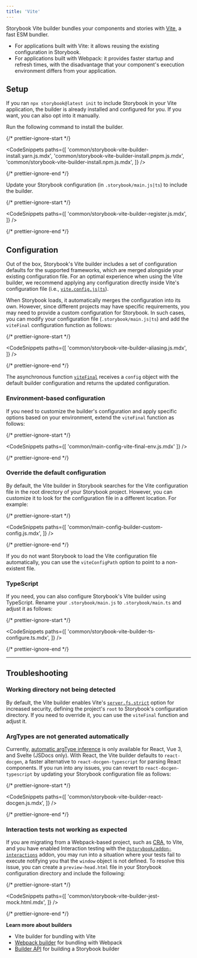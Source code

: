 ```yaml
---
title: 'Vite'
---
```


Storybook Vite builder bundles your components and stories with [Vite](https://vitejs.dev/), a fast ESM bundler.

- For applications built with Vite: it allows reusing the existing configuration in Storybook.
- For applications built with Webpack: it provides faster startup and refresh times, with the disadvantage that your component's execution environment differs from your application.

## Setup

If you ran `npx storybook@latest init` to include Storybook in your Vite application, the builder is already installed and configured for you. If you want, you can also opt into it manually.

Run the following command to install the builder.

{/* prettier-ignore-start */}

<CodeSnippets
  paths={[
    'common/storybook-vite-builder-install.yarn.js.mdx',
    'common/storybook-vite-builder-install.pnpm.js.mdx',
    'common/storybook-vite-builder-install.npm.js.mdx',
  ]}
/>

{/* prettier-ignore-end */}

Update your Storybook configuration (in `.storybook/main.js|ts`) to include the builder.

{/* prettier-ignore-start */}

<CodeSnippets
  paths={[
    'common/storybook-vite-builder-register.js.mdx',
  ]}
/>

{/* prettier-ignore-end */}

## Configuration

Out of the box, Storybook's Vite builder includes a set of configuration defaults for the supported frameworks, which are merged alongside your existing configuration file. For an optimal experience when using the Vite builder, we recommend applying any configuration directly inside Vite's configuration file (i.e., [`vite.config.js|ts`](https://vitejs.dev/config/)).

When Storybook loads, it automatically merges the configuration into its own. However, since different projects may have specific requirements, you may need to provide a custom configuration for Storybook. In such cases, you can modify your configuration file (`.storybook/main.js|ts`) and add the `viteFinal` configuration function as follows:

{/* prettier-ignore-start */}

<CodeSnippets
  paths={[
    'common/storybook-vite-builder-aliasing.js.mdx',
  ]}
/>

{/* prettier-ignore-end */}

The asynchronous function [`viteFinal`](../api/main-config-vite-final.md) receives a `config` object with the default builder configuration and returns the updated configuration.

### Environment-based configuration

If you need to customize the builder's configuration and apply specific options based on your environment, extend the `viteFinal` function as follows:

{/* prettier-ignore-start */}

<CodeSnippets
  paths={[
    'common/main-config-vite-final-env.js.mdx'
  ]}
/>

{/* prettier-ignore-end */}

### Override the default configuration

By default, the Vite builder in Storybook searches for the Vite configuration file in the root directory of your Storybook project. However, you can customize it to look for the configuration file in a different location. For example:

{/* prettier-ignore-start */}

<CodeSnippets
  paths={[
    'common/main-config-builder-custom-config.js.mdx',
  ]}
/>

{/* prettier-ignore-end */}

<Callout variant="info" icon="💡">

If you do not want Storybook to load the Vite configuration file automatically, you can use the `viteConfigPath` option to point to a non-existent file.

</Callout>

### TypeScript

If you need, you can also configure Storybook's Vite builder using TypeScript. Rename your `.storybook/main.js` to `.storybook/main.ts` and adjust it as follows:

{/* prettier-ignore-start */}

<CodeSnippets
  paths={[
    'common/storybook-vite-builder-ts-configure.ts.mdx',
  ]}
/>

{/* prettier-ignore-end */}

---

## Troubleshooting

### Working directory not being detected

By default, the Vite builder enables Vite's [`server.fs.strict`](https://vitejs.dev/config/#server-fs-strict) option for increased security, defining the project's `root` to Storybook's configuration directory.
If you need to override it, you can use the `viteFinal` function and adjust it.

### ArgTypes are not generated automatically

Currently, [automatic argType inference](../api/arg-types.md#automatic-argtype-inference) is only available for React, Vue 3, and Svelte (JSDocs only). With React, the Vite builder defaults to `react-docgen`, a faster alternative to `react-docgen-typescript` for parsing React components. If you run into any issues, you can revert to `react-docgen-typescript` by updating your Storybook configuration file as follows:

{/* prettier-ignore-start */}

<CodeSnippets
  paths={[
    'common/storybook-vite-builder-react-docgen.js.mdx',
  ]}
/>

{/* prettier-ignore-end */}

### Interaction tests not working as expected

If you are migrating from a Webpack-based project, such as [CRA](https://create-react-app.dev/), to Vite, and you have enabled Interaction testing with the [`@storybook/addon-interactions`](https://storybook.js.org/addons/@storybook/addon-interactions) addon, you may run into a situation where your tests fail to execute notifying you that the `window` object is not defined. To resolve this issue, you can create a `preview-head.html` file in your Storybook configuration directory and include the following:

{/* prettier-ignore-start */}

<CodeSnippets
  paths={[
    'common/storybook-vite-builder-jest-mock.html.mdx',
  ]}
/>

{/* prettier-ignore-end */}

**Learn more about builders**

- Vite builder for bundling with Vite
- [Webpack builder](./webpack.md) for bundling with Webpack
- [Builder API](./builder-api.md) for building a Storybook builder
